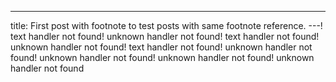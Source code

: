 ---

title: First post with footnote to test posts with same footnote reference. ---! text handler not found! unknown handler not found! text handler not found! unknown handler not found! text handler not found! unknown handler not found! unknown handler not found! unknown handler not found! unknown handler not found
